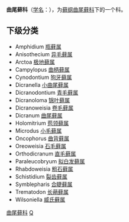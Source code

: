 {{Automatic taxobox
| taxon = Dicranaceae
| authority = 
}}

'''曲尾藓科'''（[[学名|学名]]：{{lang|la|'''''Dicranaceae'''''}}），为[[藓纲|藓纲]][[曲尾藓科|曲尾藓科]]下的一个科。

==下级分类==
* Amphidium [[瓶藓属|瓶藓属]]
* Anisothecium [[异毛藓属|异毛藓属]]
* Arctoa [[极地藓属|极地藓属]]
* Campylopus [[曲柄藓属|曲柄藓属]]
* Cynodontium [[狗牙藓属|狗牙藓属]]
* Dicranella [[小曲尾藓属|小曲尾藓属]]
* Dicranodontium [[青毛藓属|青毛藓属]]
* Dicranoloma [[锦叶藓属|锦叶藓属]]
* Dicranoweisia [[卷毛藓属|卷毛藓属]]
* Dicranum [[曲尾藓属|曲尾藓属]]
* Holomitrium [[苞领藓属|苞领藓属]]
* Microdus [[小毛藓属|小毛藓属]]
* Oncophorus [[曲背藓属|曲背藓属]]
* Oreoweisia [[石毛藓属|石毛藓属]]
* Orthodicranum [[直毛藓属|直毛藓属]]
* Paraleucobryum [[拟白发藓属|拟白发藓属]]
* Rhabdoweisia [[粗石藓属|粗石藓属]]
* Schistidium [[裂齿藓属|裂齿藓属]]
* Symblepharis [[合睫藓属|合睫藓属]]
* Trematodon [[长蒴藓属|长蒴藓属]]
* Wilsoniella [[威氏藓属|威氏藓属]]

{{plant-stub}}

{{Taxonbar}}
[[Category:曲尾藓科|]]
[[Category:藓纲|Q]]